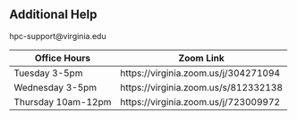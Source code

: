 ## Additional Help

hpc-support@virginia.edu

| Office Hours | Zoom Link |
---          |      ---|
Tuesday 3-5pm | https://virginia.zoom.us/j/304271094
Wednesday 3-5pm | https://virginia.zoom.us/s/812332138
Thursday 10am-12pm | https://virginia.zoom.us/j/723009972